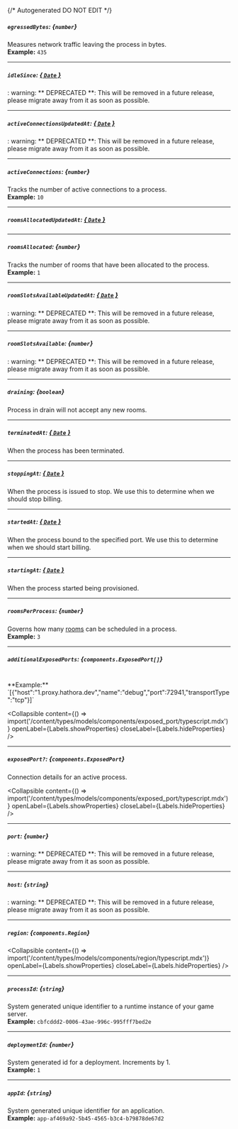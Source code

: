 {/* Autogenerated DO NOT EDIT  */}

##### `egressedBytes`: *{`number`}*
Measures network traffic leaving the process in bytes.
<br/>
**Example:** `435`

---
##### `idleSince`: [*{ `Date` }*](https://developer.mozilla.org/en-US/docs/Web/JavaScript/Reference/Global_Objects/Date)
: warning: \*\* DEPRECATED \*\*: This will be removed in a future release, please migrate away from it as soon as possible.

---
##### `activeConnectionsUpdatedAt`: [*{ `Date` }*](https://developer.mozilla.org/en-US/docs/Web/JavaScript/Reference/Global_Objects/Date)
: warning: \*\* DEPRECATED \*\*: This will be removed in a future release, please migrate away from it as soon as possible.

---
##### `activeConnections`: *{`number`}*
Tracks the number of active connections to a process.
<br/>
**Example:** `10`

---
##### `roomsAllocatedUpdatedAt`: [*{ `Date` }*](https://developer.mozilla.org/en-US/docs/Web/JavaScript/Reference/Global_Objects/Date)

---
##### `roomsAllocated`: *{`number`}*
Tracks the number of rooms that have been allocated to the process.
<br/>
**Example:** `1`

---
##### `roomSlotsAvailableUpdatedAt`: [*{ `Date` }*](https://developer.mozilla.org/en-US/docs/Web/JavaScript/Reference/Global_Objects/Date)
: warning: \*\* DEPRECATED \*\*: This will be removed in a future release, please migrate away from it as soon as possible.

---
##### `roomSlotsAvailable`: *{`number`}*
: warning: \*\* DEPRECATED \*\*: This will be removed in a future release, please migrate away from it as soon as possible.

---
##### `draining`: *{`boolean`}*
Process in drain will not accept any new rooms.

---
##### `terminatedAt`: [*{ `Date` }*](https://developer.mozilla.org/en-US/docs/Web/JavaScript/Reference/Global_Objects/Date)
When the process has been terminated.

---
##### `stoppingAt`: [*{ `Date` }*](https://developer.mozilla.org/en-US/docs/Web/JavaScript/Reference/Global_Objects/Date)
When the process is issued to stop. We use this to determine when we should stop billing.

---
##### `startedAt`: [*{ `Date` }*](https://developer.mozilla.org/en-US/docs/Web/JavaScript/Reference/Global_Objects/Date)
When the process bound to the specified port. We use this to determine when we should start billing.

---
##### `startingAt`: [*{ `Date` }*](https://developer.mozilla.org/en-US/docs/Web/JavaScript/Reference/Global_Objects/Date)
When the process started being provisioned.

---
##### `roomsPerProcess`: *{`number`}*
Governs how many [rooms](https://hathora.dev/docs/concepts/hathora\-entities\#room) can be scheduled in a process.
<br/>
**Example:** `3`

---
##### `additionalExposedPorts`: *{`components.ExposedPort[]`}*
<br/>
**Example:** `[{"host":"1.proxy.hathora.dev","name":"debug","port":72941,"transportType":"tcp"}]`

<Collapsible content={() => import('/content/types/models/components/exposed_port/typescript.mdx')} openLabel={Labels.showProperties} closeLabel={Labels.hideProperties} />


---
##### `exposedPort?`: *{`components.ExposedPort`}*
Connection details for an active process.

<Collapsible content={() => import('/content/types/models/components/exposed_port/typescript.mdx')} openLabel={Labels.showProperties} closeLabel={Labels.hideProperties} />


---
##### `port`: *{`number`}*
: warning: \*\* DEPRECATED \*\*: This will be removed in a future release, please migrate away from it as soon as possible.

---
##### `host`: *{`string`}*
: warning: \*\* DEPRECATED \*\*: This will be removed in a future release, please migrate away from it as soon as possible.

---
##### `region`: *{`components.Region`}*

<Collapsible content={() => import('/content/types/models/components/region/typescript.mdx')} openLabel={Labels.showProperties} closeLabel={Labels.hideProperties} />


---
##### `processId`: *{`string`}*
System generated unique identifier to a runtime instance of your game server.
<br/>
**Example:** `cbfcddd2-0006-43ae-996c-995fff7bed2e`

---
##### `deploymentId`: *{`number`}*
System generated id for a deployment. Increments by 1.
<br/>
**Example:** `1`

---
##### `appId`: *{`string`}*
System generated unique identifier for an application.
<br/>
**Example:** `app-af469a92-5b45-4565-b3c4-b79878de67d2`


